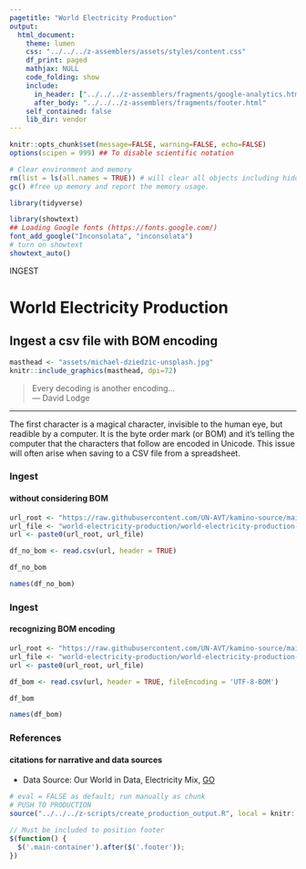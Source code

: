 ```yaml
---
pagetitle: "World Electricity Production"
output: 
  html_document:
    theme: lumen
    css: "../../../z-assemblers/assets/styles/content.css"
    df_print: paged
    mathjax: NULL
    code_folding: show
    include:
      in_header: ["../../../z-assemblers/fragments/google-analytics.html", "../../../z-assemblers/fragments/header.html"]
      after_body: "../../../z-assemblers/fragments/footer.html"
    self_contained: false
    lib_dir: vendor
---
```


```r

knitr::opts_chunk$set(message=FALSE, warning=FALSE, echo=FALSE)
options(scipen = 999) ## To disable scientific notation

# Clear environment and memory
rm(list = ls(all.names = TRUE)) # will clear all objects including hidden objects.
gc() #free up memory and report the memory usage.

library(tidyverse)

library(showtext)
## Loading Google fonts (https://fonts.google.com/)
font_add_google("Inconsolata", "inconsolata")
# turn on showtext
showtext_auto()

```

<div class="activity">
INGEST  
</div>

# World Electricity Production
## Ingest a csv file with BOM encoding

```r

masthead <- "assets/michael-dziedzic-unsplash.jpg"
knitr::include_graphics(masthead, dpi=72)

```

> Every decoding is another encoding...\
--- David Lodge\

***

The first character is a magical character, invisible to the human eye, but readible by a computer. It is the byte order mark (or BOM) and it’s telling the computer that the characters that follow are encoded in Unicode. This issue will often arise when saving to a CSV file from a spreadsheet.

### Ingest
#### without considering BOM

```r

url_root <- "https://raw.githubusercontent.com/UN-AVT/kamino-source/main/sources/0-shared/data/"
url_file <- "world-electricity-production/world-electricity-production-bom.csv"
url <- paste0(url_root, url_file)

df_no_bom <- read.csv(url, header = TRUE)

df_no_bom

names(df_no_bom)
```


### Ingest
#### recognizing BOM encoding


```r

url_root <- "https://raw.githubusercontent.com/UN-AVT/kamino-source/main/sources/0-shared/data/"
url_file <- "world-electricity-production/world-electricity-production-bom.csv"
url <- paste0(url_root, url_file)

df_bom <- read.csv(url, header = TRUE, fileEncoding = 'UTF-8-BOM')

df_bom

names(df_bom)

```


### References
#### citations for narrative and data sources

* Data Source: Our World in Data, Electricity Mix, [GO](https://ourworldindata.org/electricity-mix){target="_blank"}


```r

# eval = FALSE as default; run manually as chunk
# PUSH TO PRODUCTION
source("../../../z-scripts/create_production_output.R", local = knitr::knit_global())

```


```js

// Must be included to position footer
$(function() {
  $('.main-container').after($('.footer'));
})

```

